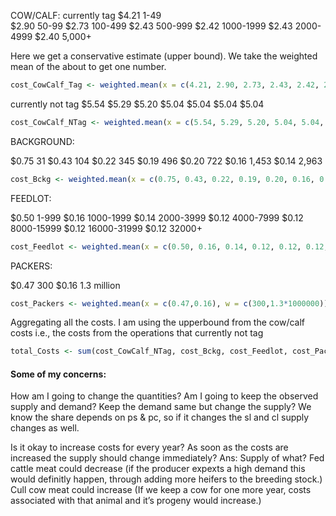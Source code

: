 COW/CALF:
currently tag
$4.21 1-49               
$2.90 50-99
$2.73 100-499
$2.43 500-999
$2.42 1000-1999
$2.43 2000-4999
$2.40 5,000+

Here we get a conservative estimate (upper bound). We take the weighted mean of the about to get one number. 

```r
cost_CowCalf_Tag <- weighted.mean(x = c(4.21, 2.90, 2.73, 2.43, 2.42, 2.43, 2.40), w = c(50,99,499,999,1999,4999,5000))
```

currently not tag
$5.54
$5.29
$5.20
$5.04
$5.04
$5.04
$5.04

```r
cost_CowCalf_NTag <- weighted.mean(x = c(5.54, 5.29, 5.20, 5.04, 5.04, 5.04, 5.04), w = c(50,99,499,999,1999,4999,5000))
```


BACKGROUND:

$0.75  31
$0.43  104
$0.22  345
$0.19  496
$0.20  722
$0.16  1,453
$0.14  2,963



```r
cost_Bckg <- weighted.mean(x = c(0.75, 0.43, 0.22, 0.19, 0.20, 0.16, 0.14), w = c(31,104,345,496,722,1453,2963))
```

FEEDLOT:

$0.50  1-999
$0.16  1000-1999
$0.14  2000-3999
$0.12  4000-7999
$0.12  8000-15999
$0.12  16000-31999
$0.12  32000+

```r
cost_Feedlot <- weighted.mean(x = c(0.50, 0.16, 0.14, 0.12, 0.12, 0.12, 0.12), w = c(999,1999,3999,7999,15999,31999,32000))
```

PACKERS:

$0.47   300
$0.16   1.3 million

```r
cost_Packers <- weighted.mean(x = c(0.47,0.16), w = c(300,1.3*1000000))
```



Aggregating all the costs. I am using the upperbound from the cow/calf costs i.e., the costs from the operations that currently not tag

```r
total_Costs <- sum(cost_CowCalf_NTag, cost_Bckg, cost_Feedlot, cost_Packers)
```











#### Some of my concerns:

How am I going to change the quantities? 
Am I going to keep the observed supply and demand?
Keep the demand same but change the supply?
We know the share depends on ps & pc, so if it changes the sl and cl supply changes as well.

Is it okay to increase costs for every year?
    As soon as the costs are increased the supply should change immediately?
      Ans: Supply of what? 
              Fed cattle meat could decrease (if the producer expexts a high demand this would definitly happen, 
                                                through adding more heifers to the breeding stock.)
              Cull cow meat could increase (If we keep a cow for one more year, costs associated with that animal and 
                                              it's progeny would increase.)


